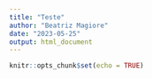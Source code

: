 ```yaml
---
title: "Teste"
author: "Beatriz Magiore"
date: "2023-05-25"
output: html_document
---
```


```r
knitr::opts_chunk$set(echo = TRUE)
```

